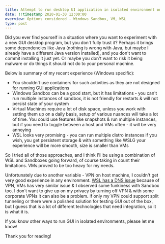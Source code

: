 ```yaml
---
title: Attempt to run desktop UI application in isolated environment on Windows
date: !!timestamp 2020-01-30 12:00:00
overview: Options considered - Windows Sandbox, VM, WSL
type: post
---
```

Did you ever find yourself in a situation where you want to experiment with a new GUI desktop program, but you don't fully trust it? Perhaps it brings some dependencies like Java (nothing is wrong with Java, but maybe I already have a different Java version installed), and you don't want to commit installing it just yet. Or maybe you don't want to risk it being malware or do things it should not do to your personal machine. 

Below is summary of my recent experience (Windows specific):
- You shouldn't use containers for such activities as they are not designed for running GUI applications
- Windows Sandbox can be a good start, but it has limitations - you can't run multiple instances of sandbox, it is not friendly for restarts & will not persist state of your system
- Virtual Machines require a lot of disk space, unless you work with setting them up on a daily basis, setup of various nuances will take a lot of time. You could use features like snapshots & run multiple instances, but if you need to toggle between a host and VMs often - it will be very annoying
- WSL looks very promising - you can run multiple distro instances if you wish, you get persistent storage & with something like WSLG your experience will be more smooth, size is smaller than VMs

So I tried all of those approaches, and I think I'll be using a combination of WSL and Sandboxes going forward, of course taking in count their limitations. VMs proved to be too heavy for my needs.

Unfortunately due to another variable - VPN on host machine, I couldn't get very good experience in any environment. [WSL has a DNS issue](https://github.com/Microsoft/WSL/issues/1350) because of VPN, VMs has very similar issue & I observed some funkiness with Sandbox too. I don't want to give up on my privacy by turning off VPN & with some corporate VPNs it can also be a problem. If only my VPN could support split tunneling or there were a polished solution for testing GUI out of the box, but I guess that is a lot of different technologies that need integration, so it is what it is.

If you know other ways to run GUI in isolated environments, please let me know!

Thank you for reading!